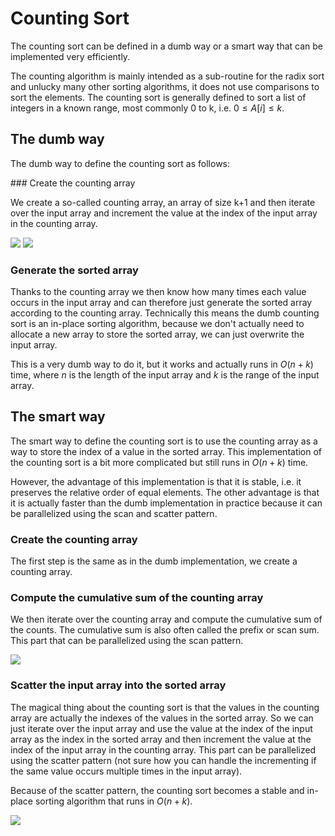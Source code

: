 
# Counting Sort

The counting sort can be defined in a dumb way or a smart way that can be implemented very efficiently.

The counting algorithm is mainly intended as a sub-routine for the radix sort and unlucky many other sorting algorithms,
it does not use comparisons to sort the elements. The counting sort is generally defined to sort a list of integers
in a known range, most commonly 0 to k, i.e. $0 \leq A[i] \leq k$.

## The dumb way

The dumb way to define the counting sort as follows:

<Steps>
### Create the counting array

We create a so-called counting array, an array of size k+1 and then iterate over the input array and increment the value
at the index of the input array in the counting array.

<Image src="/compSci/countingSort1.png"
       caption="The input array."
/>
<Image src="/compSci/countingSort2.png"
       caption="The resulting counting array."
/>

### Generate the sorted array

Thanks to the counting array we then know how many times each value occurs in the input array and can therefore just
generate the sorted array according to the counting array. Technically this means the dumb counting sort is an in-place
sorting algorithm, because we don't actually need to allocate a new array to store the sorted array, we can just
overwrite the input array.

This is a very dumb way to do it, but it works and actually runs in $O(n+k)$ time, where $n$ is the
length of the input array and $k$ is the range of the input array.
</Steps>

## The smart way

The smart way to define the counting sort is to use the counting array as a way to store the index of a value in
the sorted array. This implementation of the counting sort is a bit more complicated but still runs in $O(n+k)$ time.

However, the advantage of this implementation is that it is stable, i.e. it preserves the relative order of equal
elements. The other advantage is that it is actually faster than the dumb implementation in practice because it
can be parallelized using the scan and scatter pattern.
<Steps>
### Create the counting array

The first step is the same as in the dumb implementation, we create a counting array.

### Compute the cumulative sum of the counting array

We then iterate over the counting array and compute the cumulative sum of the counts. The cumulative sum is
also often called the prefix or scan sum. This part that can be parallelized using the scan pattern.

<Image src="/compSci/countingSort3.png"
       caption="The cumalaive sum of the counting array."
/>

### Scatter the input array into the sorted array

The magical thing about the counting sort is that the values in the counting array are actually the indexes of the
values in the sorted array. So we can just iterate over the input array and use the value at the index of the input
array as the index in the sorted array and then increment the value at the index of the input array in the counting
array. This part can be parallelized using the scatter pattern (not sure how you can handle the incrementing if the same
value occurs multiple times in the input array).

Because of the scatter pattern, the counting sort becomes a stable and in-place sorting algorithm that runs in
$O(n+k)$.

<Image src="/compSci/countingSort3.png"
       caption="The scattering of the input array into the sorted array."
/>

</Steps>